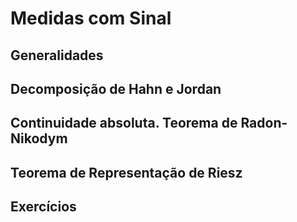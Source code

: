 # Medidas com Sinal {#cap6e}

## Generalidades {#cap6e1e}

## Decomposição de Hahn e Jordan {#cap6e2e}

## Continuidade absoluta. Teorema de Radon-Nikodym {#cap6e3e}

## Teorema de Representação de Riesz {#cap6e4e}

## Exercícios {- #ex6}